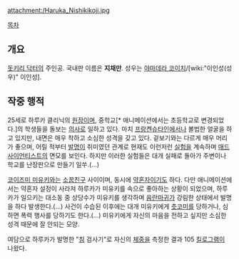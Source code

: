 {{{+1 錦小路はるか / Haruka Nishikikōji }}}

attachment:/Haruka_Nishikikoji.jpg

[[목차]]

== 개요 ==
[[돗키리 닥터]]의 주인공. 국내판 이름은 '''지채만'''. 성우는 [[야마데라 코이치]]/[wiki:"이인성(성우)" 이인성].

== 작중 행적 ==
25세로 하루카 클리닉의 [[원장]]이며, 중학교[* 애니메이션에서는 초등학교로 변경되었다.]의 학생들을 돌보는 [[의사]]로 일하고 있다. 마치 [[프랑켄슈타인]]에서나 볼법한 얼굴을 하고 있지만, 내면은 매우 착하고 소심한 성격을 갖고 있다. 겉보기와는 다르게 매우 머리가 좋으며, 어릴 적부터 [[발명]]이 취미였던 관계로 현재도 이런저런 [[실험]]을 계속하며 [[매드 사이언티스트]]의 면모를 보인다. 하지만 이러한 실험들은 대개 실패로 돌아가 주변이나 학교를 난장판으로 만들기 일쑤.(...)

[[코이즈미 미유키]]와는 [[소꿉친구]] 사이이며, 동시에 [[약혼자]]이기도 하다. 다만 애니메이션에서는 약혼자 설정이 사라져 하루카가 미유키를 속으로 좋아하는 상황이 되었으며, 하루카가 일으키는 대소동 중 상당수가 미유키를 생각하며 [[음란마귀]]가 강림한 상태에서 발명을 하다 발생한다.(...) 사건이 수습된 이후에는 대개 미유키에게 [[츳코미]]를 당하거나, 심하면 폭력 행사를 당하기도 한다.(...) 미유키에게 자신의 마음을 전하고 싶지만 소심한 성격 때문에 잘 안되는 모양.

여담으로 하루카가 발명한 "[[침]] 검사기"로 자신의 [[체중]]을 측정한 결과 105 [[킬로그램]]이 나왔다.
